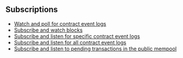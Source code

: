 ## Subscriptions

- [Watch and poll for contract event logs](../examples/subscriptions/poll_logs)
- [Subscribe and watch blocks](../examples/subscriptions/subscribe_blocks)
- [Subscribe and listen for specific contract event logs](../examples/subscriptions/subscribe_logs)
- [Subscribe and listen for all contract event logs](../examples/subscriptions/subscribe_all_logs)
- [Subscribe and listen to pending transactions in the public mempool](../examples/subscriptions/subscribe_pending_transactions)
